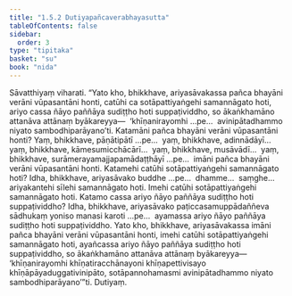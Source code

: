 ```yaml
---
title: "1.5.2 Dutiyapañcaverabhayasutta"
tableOfContents: false
sidebar:
  order: 3
type: "tipitaka"
basket: "su"
book: "nida"
---
```



<DynamicBreadcrumb />

<Division number="42" book="nida">

<Paragraph number="307" book="nida">
Sāvatthiyaṃ viharati. “Yato kho, bhikkhave, ariyasāvakassa pañca bhayāni verāni vūpasantāni honti, catūhi ca sotāpattiyaṅgehi samannāgato hoti, ariyo cassa ñāyo paññāya sudiṭṭho hoti suppaṭividdho, so ākaṅkhamāno attanāva attānaṃ byākareyya—  ‘khīṇanirayomhi …pe…  avinipātadhammo niyato sambodhiparāyano’ti.
</Paragraph>

<Paragraph number="308" book="nida">
Katamāni pañca bhayāni verāni vūpasantāni honti? Yaṃ, bhikkhave, pāṇātipātī …pe…  yaṃ, bhikkhave, adinnādāyī…  yaṃ, bhikkhave, kāmesumicchācārī…  yaṃ, bhikkhave, musāvādī…  yaṃ, bhikkhave, surāmerayamajjapamādaṭṭhāyī …pe…  imāni pañca bhayāni verāni vūpasantāni honti.
</Paragraph>

<Paragraph number="309" book="nida">
Katamehi catūhi sotāpattiyaṅgehi samannāgato hoti? Idha, bhikkhave, ariyasāvako buddhe …pe…  dhamme…  saṃghe…  ariyakantehi sīlehi samannāgato hoti. Imehi catūhi sotāpattiyaṅgehi samannāgato hoti.
</Paragraph>

<Paragraph number="310" book="nida">
Katamo cassa ariyo ñāyo paññāya sudiṭṭho hoti suppaṭividdho? Idha, bhikkhave, ariyasāvako paṭiccasamuppādaññeva sādhukaṃ yoniso manasi karoti …pe…  ayamassa ariyo ñāyo paññāya sudiṭṭho hoti suppaṭividdho.
</Paragraph>

<Paragraph number="311" book="nida">
Yato kho, bhikkhave, ariyasāvakassa imāni pañca bhayāni verāni vūpasantāni honti, imehi catūhi sotāpattiyaṅgehi samannāgato hoti, ayañcassa ariyo ñāyo paññāya sudiṭṭho hoti suppaṭividdho, so ākaṅkhamāno attanāva attānaṃ byākareyya—  ‘khīṇanirayomhi khīṇatiracchānayoni khīṇapettivisayo khīṇāpāyaduggativinipāto, sotāpannohamasmi avinipātadhammo niyato sambodhiparāyano’”ti.

</Paragraph>
</Division>

<Paragraph number="312" type="center" book="nida">
Dutiyaṃ.
</Paragraph>